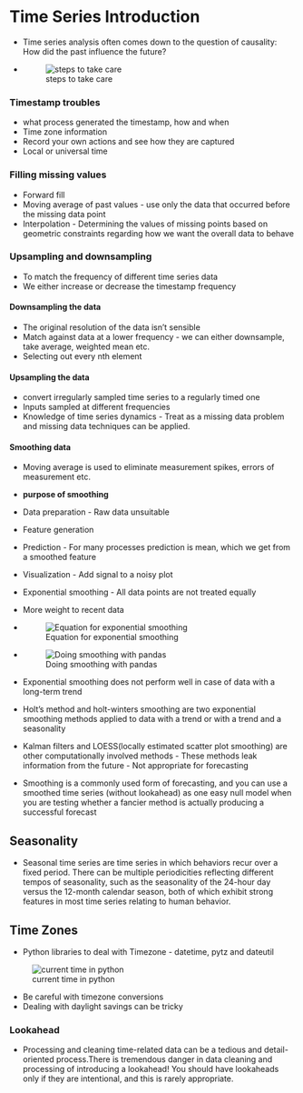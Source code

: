 # Time Series Introduction
* Time series analysis often comes down to the question of causality: How did the past influence the future?
* ![steps to take care](../Images/time_series.png)

### Timestamp troubles
* what process generated the timestamp, how and when
* Time zone information
* Record your own actions and see how they are captured
* Local or universal time

### Filling missing values
* Forward fill
* Moving average of past values - use only the data that occurred before the missing data point
* Interpolation - Determining the values of missing points based on geometric constraints regarding how we want the overall data to behave


### Upsampling and downsampling
* To match the frequency of different time series data
* We either increase or decrease the timestamp frequency

#### Downsampling the data
* The original resolution of the data isn't sensible
* Match against data at a lower frequency - we can either downsample, take average, weighted mean etc.
* Selecting out every nth element

#### Upsampling the data
* convert irregularly sampled time series to a regularly timed one
* Inputs sampled at different frequencies
* Knowledge of time series dynamics - Treat as a missing data problem and missing data techniques can be applied.

#### Smoothing data
* Moving average is used to eliminate measurement spikes, errors of measurement etc.

* **purpose of smoothing**
* Data preparation - Raw data unsuitable
* Feature generation
* Prediction - For many processes prediction is mean, which we get from a smoothed feature
* Visualization - Add signal to a noisy plot

* Exponential smoothing - All data points are not treated equally
* More weight to recent data
* ![Equation for exponential smoothing](/Images/exponential_smoothing.png)
* ![Doing smoothing with pandas](/Images/smoothing_pandas.png)
* Exponential smoothing does not perform well in case of data with a long-term trend
* Holt's method and holt-winters smoothing are two exponential smoothing methods applied to data with a trend or with a trend and a seasonality
* Kalman filters and LOESS(locally estimated scatter plot smoothing) are other computationally involved methods - These methods leak information from the future - Not appropriate for forecasting
* Smoothing is a commonly used form of forecasting, and you can use a smoothed time series (without lookahead) as one easy null model when you are testing whether a fancier method is actually producing a successful forecast

## Seasonality
*  Seasonal time series are time series in which behaviors recur over a fixed period. There can be multiple periodicities reflecting different tempos of seasonality, such as the seasonality of the 24-hour day versus the 12-month calendar season, both of which exhibit strong features in most time series relating to human behavior.


## Time Zones 
* Python libraries to deal with Timezone - datetime, pytz and dateutil

![current time in python](/Images/timezone_python.png)

* Be careful with timezone conversions
* Dealing with daylight savings can be tricky


### Lookahead
* Processing and cleaning time-related data can be a tedious and detail-oriented process.There is tremendous danger in data cleaning and processing of introducing a lookahead! You should have lookaheads only if they are intentional, and this is rarely appropriate.








